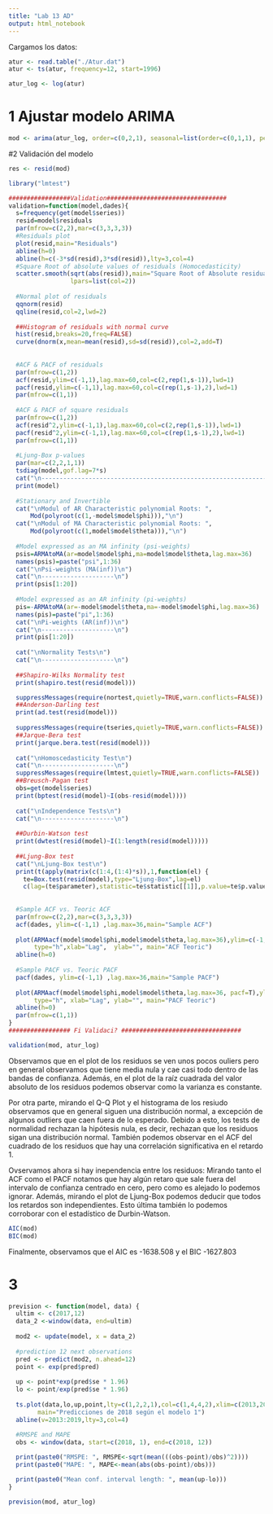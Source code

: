 ```yaml
---
title: "Lab 13 AD"
output: html_notebook
---
```



Cargamos los datos:

```r
atur <- read.table("./Atur.dat")
atur <- ts(atur, frequency=12, start=1996)

atur_log <- log(atur)
```

# 1 Ajustar modelo ARIMA

```r
mod <- arima(atur_log, order=c(0,2,1), seasonal=list(order=c(0,1,1), period=12))
```

#2 Validación del modelo

```r
res <- resid(mod)
```

```r
library("lmtest")

#################Validation#################################
validation=function(model,dades){
  s=frequency(get(model$series))
  resid=model$residuals
  par(mfrow=c(2,2),mar=c(3,3,3,3))
  #Residuals plot
  plot(resid,main="Residuals")
  abline(h=0)
  abline(h=c(-3*sd(resid),3*sd(resid)),lty=3,col=4)
  #Square Root of absolute values of residuals (Homocedasticity)
  scatter.smooth(sqrt(abs(resid)),main="Square Root of Absolute residuals",
                 lpars=list(col=2))
  
  #Normal plot of residuals
  qqnorm(resid)
  qqline(resid,col=2,lwd=2)
  
  ##Histogram of residuals with normal curve
  hist(resid,breaks=20,freq=FALSE)
  curve(dnorm(x,mean=mean(resid),sd=sd(resid)),col=2,add=T)
  
  
  #ACF & PACF of residuals
  par(mfrow=c(1,2))
  acf(resid,ylim=c(-1,1),lag.max=60,col=c(2,rep(1,s-1)),lwd=1)
  pacf(resid,ylim=c(-1,1),lag.max=60,col=c(rep(1,s-1),2),lwd=1)
  par(mfrow=c(1,1))
  
  #ACF & PACF of square residuals 
  par(mfrow=c(1,2))
  acf(resid^2,ylim=c(-1,1),lag.max=60,col=c(2,rep(1,s-1)),lwd=1)
  pacf(resid^2,ylim=c(-1,1),lag.max=60,col=c(rep(1,s-1),2),lwd=1)
  par(mfrow=c(1,1))
  
  #Ljung-Box p-values
  par(mar=c(2,2,1,1))
  tsdiag(model,gof.lag=7*s)
  cat("\n--------------------------------------------------------------------\n")
  print(model)
  
  #Stationary and Invertible
  cat("\nModul of AR Characteristic polynomial Roots: ", 
      Mod(polyroot(c(1,-model$model$phi))),"\n")
  cat("\nModul of MA Characteristic polynomial Roots: ",
      Mod(polyroot(c(1,model$model$theta))),"\n")
  
  #Model expressed as an MA infinity (psi-weights)
  psis=ARMAtoMA(ar=model$model$phi,ma=model$model$theta,lag.max=36)
  names(psis)=paste("psi",1:36)
  cat("\nPsi-weights (MA(inf))\n")
  cat("\n--------------------\n")
  print(psis[1:20])
  
  #Model expressed as an AR infinity (pi-weights)
  pis=-ARMAtoMA(ar=-model$model$theta,ma=-model$model$phi,lag.max=36)
  names(pis)=paste("pi",1:36)
  cat("\nPi-weights (AR(inf))\n")
  cat("\n--------------------\n")
  print(pis[1:20])
 
  cat("\nNormality Tests\n")
  cat("\n--------------------\n")
 
  ##Shapiro-Wilks Normality test
  print(shapiro.test(resid(model)))

  suppressMessages(require(nortest,quietly=TRUE,warn.conflicts=FALSE))
  ##Anderson-Darling test
  print(ad.test(resid(model)))
  
  suppressMessages(require(tseries,quietly=TRUE,warn.conflicts=FALSE))
  ##Jarque-Bera test
  print(jarque.bera.test(resid(model)))
  
  cat("\nHomoscedasticity Test\n")
  cat("\n--------------------\n")
  suppressMessages(require(lmtest,quietly=TRUE,warn.conflicts=FALSE))
  ##Breusch-Pagan test
  obs=get(model$series)
  print(bptest(resid(model)~I(obs-resid(model))))
  
  cat("\nIndependence Tests\n")
  cat("\n--------------------\n")
  
  ##Durbin-Watson test
  print(dwtest(resid(model)~I(1:length(resid(model)))))
  
  ##Ljung-Box test
  cat("\nLjung-Box test\n")
  print(t(apply(matrix(c(1:4,(1:4)*s)),1,function(el) {
    te=Box.test(resid(model),type="Ljung-Box",lag=el)
    c(lag=(te$parameter),statistic=te$statistic[[1]],p.value=te$p.value)})))
  
  
  #Sample ACF vs. Teoric ACF
  par(mfrow=c(2,2),mar=c(3,3,3,3))
  acf(dades, ylim=c(-1,1) ,lag.max=36,main="Sample ACF")
  
  plot(ARMAacf(model$model$phi,model$model$theta,lag.max=36),ylim=c(-1,1), 
       type="h",xlab="Lag",  ylab="", main="ACF Teoric")
  abline(h=0)
  
  #Sample PACF vs. Teoric PACF
  pacf(dades, ylim=c(-1,1) ,lag.max=36,main="Sample PACF")
  
  plot(ARMAacf(model$model$phi,model$model$theta,lag.max=36, pacf=T),ylim=c(-1,1),
       type="h", xlab="Lag", ylab="", main="PACF Teoric")
  abline(h=0)
  par(mfrow=c(1,1))
}
################# Fi Validaci? #################################
```

```r
validation(mod, atur_log)
```

Observamos que en el plot de los residuos se ven unos pocos ouliers pero en general observamos que tiene media nula y cae casi todo dentro de las bandas de confianza. Además, en el plot de la raíz cuadrada del valor absoluto de los residuos podemos observar como la varianza es constante.

Por otra parte, mirando el Q-Q Plot y el histograma de los resiudo observamos que en general siguen una distribución normal, a excepción de algunos outliers que caen fuera de lo esperado. Debido a esto, los tests de normalidad rechazan la hipótesis nula, es decir, rechazan que los residuos sigan una distribución normal. También podemos observar en el ACF del cuadrado de los residuos que hay una correlación significativa en el retardo 1.

Ovservamos ahora si hay inependencia entre los residuos: Mirando tanto el ACF como el PACF notamos que hay algún retaro que sale fuera del intervalo de confianza centrado en cero, pero como es alejado lo podemos ignorar. Además, mirando el plot de Ljung-Box podemos deducir que todos los retardos son independientes. Esto última también lo podemos corroborar con el estadístico de Durbin-Watson.

```r
AIC(mod)
BIC(mod)
```

Finalmente, observamos que el AIC es -1638.508 y el BIC -1627.803

# 3

```r
prevision <- function(model, data) {
  ultim <- c(2017,12)
  data_2 <-window(data, end=ultim)
  
  mod2 <- update(model, x = data_2)
  
  #prediction 12 next observations
  pred <- predict(mod2, n.ahead=12)
  point <- exp(pred$pred)
  
  up <- point*exp(pred$se * 1.96)
  lo <- point/exp(pred$se * 1.96)
  
  ts.plot(data,lo,up,point,lty=c(1,2,2,1),col=c(1,4,4,2),xlim=c(2013,2019), type="o",
        main="Predicciones de 2018 según el modelo 1") 
  abline(v=2013:2019,lty=3,col=4)
  
  #RMSPE and MAPE
  obs <- window(data, start=c(2018, 1), end=c(2018, 12))

  print(paste0("RMSPE: ", RMSPE<-sqrt(mean(((obs-point)/obs)^2))))
  print(paste0("MAPE: ", MAPE<-mean(abs(obs-point)/obs)))

  print(paste0("Mean conf. interval length: ", mean(up-lo)))
}
```


```r
prevision(mod, atur_log)
```






